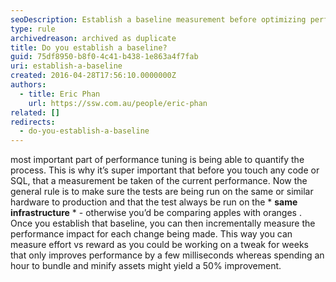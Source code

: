 ```yaml
---
seoDescription: Establish a baseline measurement before optimizing performance to quantify process improvements and ensure apples-to-apples comparisons.
type: rule
archivedreason: archived as duplicate
title: Do you establish a baseline?
guid: 75df8950-b8f0-4c41-b438-1e863a4f7fab
uri: establish-a-baseline
created: 2016-04-28T17:56:10.0000000Z
authors:
  - title: Eric Phan
    url: https://ssw.com.au/people/eric-phan
related: []
redirects:
  - do-you-establish-a-baseline
---
```


most important part of performance tuning is being able to quantify the process. This is why it’s super important that before you touch any code or SQL, that a measurement be taken of the current performance. Now the general rule is to make sure the tests are being run on the same or similar hardware to production and that the test always be run on the \* **same infrastructure** \* - otherwise you’d be comparing apples with oranges .
Once you establish that baseline, you can then incrementally measure the performance impact for each change being made. This way you can measure effort vs reward as you could be working on a tweak for weeks that only improves performance by a few milliseconds whereas spending an hour to bundle and minify assets might yield a 50% improvement.